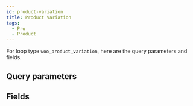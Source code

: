 ```yaml
---
id: product-variation 
title: Product Variation 
tags:
  - Pro
  - Product
---
```


For loop type `woo_product_variation`, here are the query parameters and fields.

## Query parameters

<QueryArgsList args={json.query_args} />

## Fields

<FieldsList fields={json.fields} />
